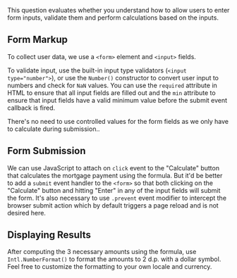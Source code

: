 
This question evaluates whether you understand how to allow users to enter form inputs, validate them and perform calculations based on the inputs.

## Form Markup

To collect user data, we use a `<form>` element and `<input>` fields.

To validate input, use the built-in input type validators (`<input type="number">`), or use the `Number()` constructor to convert user input to numbers and check for `NaN` values. You can use the `required` attribute in HTML to ensure that all input fields are filled out and the `min` attribute to ensure that input fields have a valid minimum value before the submit event callback is fired.

There's no need to use controlled values for the form fields as we only have to calculate during submission..

## Form Submission

We can use JavaScript to attach on `click` event to the "Calculate" button that calculates the mortgage payment using the formula. But it'd be better to add a `submit` event handler to the `<form>` so that both clicking on the "Calculate" button and hitting "Enter" in any of the input fields will submit the form. It's also necessary to use `.prevent` event modifier to intercept the browser submit action which by default triggers a page reload and is not desired here.

## Displaying Results

After computing the 3 necessary amounts using the formula, use `Intl.NumberFormat()` to format the amounts to 2 d.p. with a dollar symbol. Feel free to customize the formatting to your own locale and currency.

<TestCases />
<A11y />
